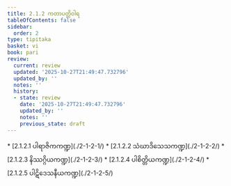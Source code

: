 ```yaml
---
title: 2.1.2 ကတာပတ္တိဝါရ
tableOfContents: false
sidebar:
  order: 2
type: tipitaka
basket: vi
book: pari
review:
  current: review
  updated: '2025-10-27T21:49:47.732796'
  updated_by: ''
  notes: ''
  history:
  - state: review
    date: '2025-10-27T21:49:47.732796'
    updated_by: ''
    notes: ''
    previous_state: draft
---
```



<ReviewStatus review={frontmatter.review} showDetails={true} />

<HypothesisAnnotation frontmatter={frontmatter} />

<DynamicBreadcrumb />



<TableOfContents book="pari" section="2.1.2">
* [2.1.2.1 ပါရာဇိကကဏ္ဍ](./2-1-2-1/)
* [2.1.2.2 သံဃာဒိသေသကဏ္ဍ](./2-1-2-2/)
* [2.1.2.3 နိဿဂ္ဂိယကဏ္ဍ](./2-1-2-3/)
* [2.1.2.4 ပါစိတ္တိယကဏ္ဍ](./2-1-2-4/)
* [2.1.2.5 ပါဋိဒေသနီယကဏ္ဍ](./2-1-2-5/)
</TableOfContents>